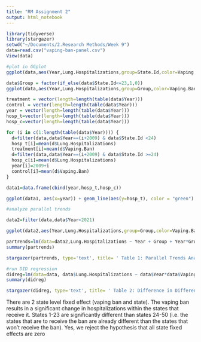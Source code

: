 ```yaml
---
title: "RM Assignment 2"
output: html_notebook
---
```



```r
library(tidyverse)
library(stargazer)
setwd("~/Documents/2.Research Methods/Week 9")
data=read.csv("vaping-ban-panel.csv")
View(data)
```

```r
#plot in GGplot
ggplot(data,aes(Year,Lung.Hospitalizations,group=State.Id,color=Vaping.Ban))+stat_summary(geom = 'line')+geom_vline(xintercept=2021)+theme_minimal()

data$Group = factor(if_else(data$State.Id<=23,1,0))
ggplot(data,aes(Year,Lung.Hospitalizations,group=Group,color=Vaping.Ban))+stat_summary(geom = 'line')+geom_vline(xintercept=2021)+theme_minimal()
```


```r
treatment = vector(length=length(table(data$Year)))
control = vector(length=length(table(data$Year)))
year = vector(length=length(table(data$Year)))
hosp_t=vector(length=length(table(data$Year)))
hosp_c=vector(length=length(table(data$Year)))

for (i in c(1:length(table(data$Year)))) {
  d=filter(data,data$Year==(i+2009) & data$State.Id <24)
  hosp_t[i]=mean(d$Lung.Hospitalizations)
  treatment[i]=mean(d$Vaping.Ban)
  d=filter(data,data$Year==(i+2009) & data$State.Id >=24)
  hosp_c[i]=mean(d$Lung.Hospitalizations)
  year[i]=2009+i
  control[i]=mean(d$Vaping.Ban)
}

data1=data.frame(cbind(year,hosp_t,hosp_c))

ggplot(data1, aes(x=year)) + geom_line(aes(y=hosp_t), color = "green") + geom_line(aes(y=hosp_c),color='red')

```

```r
#analyze parallel trends

data2=filter(data,data$Year<2021)

ggplot(data2,aes(Year,Lung.Hospitalizations,group=Group,color=Vaping.Ban))+stat_summary(geom = 'line')+theme_minimal()

partrends=lm(data=data2,Lung.Hospitalizations ~ Year + Group + Year*Group)
summary(partrends)

stargazer(partrends, type='text', title= ' Table 1: Parallel Trends Analysis', out="ParTrends.txt", digits=2, covariate.labels=c("Year","Treatment States", "Treatment States by Year Interaction"), dep.var.labels=c("Number of Hospitalizations Per Year"))
```

```r
#run DID regression
didreg=lm(data=data, data$Lung.Hospitalizations ~ data$Year*data$Vaping.Ban)
summary(didreg)

stargazer(didreg, type='text', title= ' Table 2: Difference in Difference Analysis', out="DID.txt", digits=2, covariate.labels=c("Year","Vaping Ban Treatment", "Difference in Difference Estimator"), dep.var.labels=c("Number of Hospitalizations Per Year"))
```







There are 2 state level fixed effect (vaping ban and state). The vaping ban results in a significant change in hospitalizations within the states that receive it. States 1-23 are significantly different than states 24-50 (i.e. the states that are to receive the ban are already different than the states that won't receive the ban). Yes, we reject the hypothesis
that all state fixed effects are zero